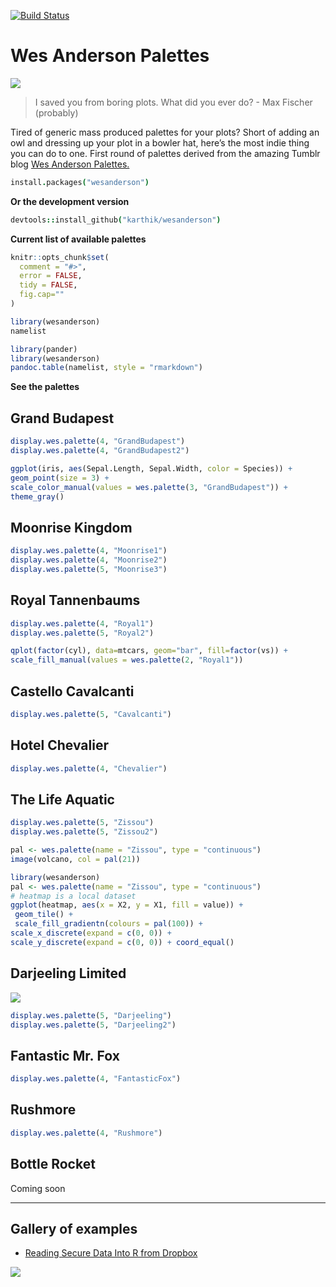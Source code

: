 [![Build Status](https://travis-ci.org/karthik/wesanderson.png)](https://travis-ci.org/karthik/wesanderson)

# Wes Anderson Palettes

![](rushmore.jpg)

> I saved you from boring plots. What did you ever do? - Max Fischer (probably)

Tired of generic mass produced palettes for your plots? Short of adding an owl and dressing up your plot in a bowler hat, here's the most indie thing you can do to one. First round of palettes derived from the amazing Tumblr blog [Wes Anderson Palettes.](http://wesandersonpalettes.tumblr.com/)

```coffee
install.packages("wesanderson")
```

__Or the development version__

```coffee
devtools::install_github("karthik/wesanderson")
```


__Current list of available palettes__

```r
knitr::opts_chunk$set(
  comment = "#>",
  error = FALSE,
  tidy = FALSE,
  fig.cap=""
)
```


```r
library(wesanderson)
namelist
```

```r
library(pander)
library(wesanderson)
pandoc.table(namelist, style = "rmarkdown")
```


__See the palettes__

## Grand Budapest

```r
display.wes.palette(4, "GrandBudapest")
display.wes.palette(4, "GrandBudapest2")
```
```r
ggplot(iris, aes(Sepal.Length, Sepal.Width, color = Species)) + 
geom_point(size = 3) + 
scale_color_manual(values = wes.palette(3, "GrandBudapest")) + 
theme_gray()
```

## Moonrise Kingdom

```r
display.wes.palette(4, "Moonrise1")
display.wes.palette(4, "Moonrise2")
display.wes.palette(5, "Moonrise3")
```

## Royal Tannenbaums

```r
display.wes.palette(4, "Royal1")
display.wes.palette(5, "Royal2")
```
```r
qplot(factor(cyl), data=mtcars, geom="bar", fill=factor(vs)) + 
scale_fill_manual(values = wes.palette(2, "Royal1"))
```


## Castello Cavalcanti

```r
display.wes.palette(5, "Cavalcanti")
```

## Hotel Chevalier

```r
display.wes.palette(4, "Chevalier")
```

## The Life Aquatic

```r
display.wes.palette(5, "Zissou")
display.wes.palette(5, "Zissou2")
```

```r
pal <- wes.palette(name = "Zissou", type = "continuous")
image(volcano, col = pal(21))
```


```r
library(wesanderson)
pal <- wes.palette(name = "Zissou", type = "continuous")
# heatmap is a local dataset
ggplot(heatmap, aes(x = X2, y = X1, fill = value)) +
 geom_tile() + 
 scale_fill_gradientn(colours = pal(100)) + 
scale_x_discrete(expand = c(0, 0)) +
scale_y_discrete(expand = c(0, 0)) + coord_equal() 
```


## Darjeeling Limited

![](http://i.imgur.com/Z2nJvOG.jpg)

```r
display.wes.palette(5, "Darjeeling")
display.wes.palette(5, "Darjeeling2")
```

## Fantastic Mr. Fox

```r
display.wes.palette(4, "FantasticFox")
```


## Rushmore

```r
display.wes.palette(4, "Rushmore")
```

## Bottle Rocket

Coming soon

---


## Gallery of examples

* [Reading Secure Data Into R from Dropbox](http://aaronbaggett.com/notes/2014/03/28/reading-secure-data-into-r-from-dropbox/)

![](http://i.imgur.com/rKqbzQB.png)


